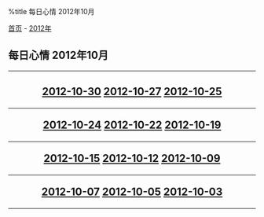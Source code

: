 %title 每日心情 2012年10月

[[../../../index|首页]] - [[../index|2012年]]
==每日心情 2012年10月==
----
<center>
<h2>
[[2012-10-30|2012-10-30]]
[[2012-10-27|2012-10-27]]
[[2012-10-25|2012-10-25]]
----
[[2012-10-24|2012-10-24]]
[[2012-10-22|2012-10-22]]
[[2012-10-19|2012-10-19]]
----
[[2012-10-15|2012-10-15]]
[[2012-10-12|2012-10-12]]
[[2012-10-09|2012-10-09]]
----
[[2012-10-07|2012-10-07]]
[[2012-10-05|2012-10-05]]
[[2012-10-03|2012-10-03]]
</h2>
</center>
----
